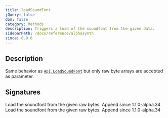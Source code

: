 ```yaml
---
title: loadSoundFont
jQuery: false
dom: false
category: Methods
description: Triggers a load of the soundfont from the given data.
sidebarPath: /docs/reference/alphasynth
since: 0.9.6
---
```


<SinceBadge since="0.9.6" />


## Description

Same behavior as [`Api.LoadSoundFont`](/docs/reference/api/loadsoundfont) but only raw byte arrays are accepted
as parameter.

## Signatures

<TypeTable>
    <TypeRow type="net" name="void LoadSoundFont(byte[] raw, bool append)">
        Load the soundfont from the given raw bytes.
        Append since <span class="badge badge--info">1.1.0-alpha.34</span>
    </TypeRow>
    <TypeRow type="js" name="function loadSoundFont(uint8array, append)">
        Load the soundfont from the given raw bytes.
        Append since <span class="badge badge--info">1.1.0-alpha.34</span>
    </TypeRow>
</TypeTable>
